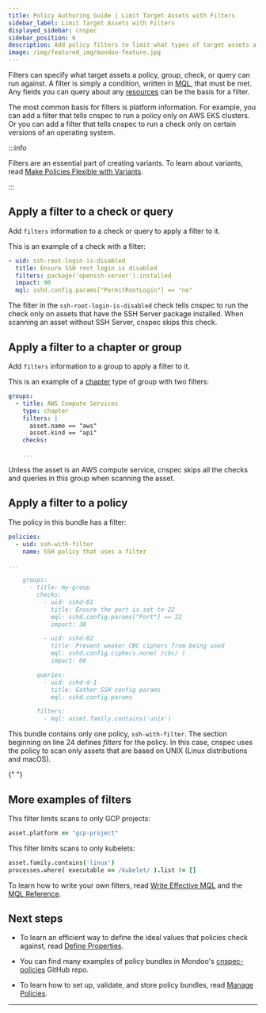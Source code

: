 ```yaml
---
title: Policy Authoring Guide | Limit Target Assets with Filters
sidebar_label: Limit Target Assets with Filters
displayed_sidebar: cnspec
sidebar_position: 6
description: Add policy filters to limit what types of target assets a policy or part of a policy applies to
image: /img/featured_img/mondoo-feature.jpg
---
```


Filters can specify what target assets a policy, group, check, or query can run against. A filter is simply a condition, written in [MQL](/mql/mql.write/), that must be met. Any fields you can query about any [resources](/mql/resources/) can be the basis for a filter.

The most common basis for filters is platform information. For example, you can add a filter that tells cnspec to run a policy only on AWS EKS clusters. Or you can add a filter that tells cnspec to run a check only on certain versions of an operating system.

:::info

Filters are an essential part of creating variants. To learn about variants, read [Make Policies Flexible with Variants](/cnspec/cnspec-policies/write/variants).

:::

## Apply a filter to a check or query

Add `filters` information to a check or query to apply a filter to it.

This is an example of a check with a filter:

```yaml
- uid: ssh-root-login-is-disabled
  title: Ensure SSH root login is disabled
  filters: package('openssh-server').installed
  impact: 90
  mql: sshd.config.params["PermitRootLogin"] == "no"
```

The filter in the `ssh-root-login-is-disabled` check tells cnspec to run the check only on assets that have the SSH Server package installed. When scanning an asset without SSH Server, cnspec skips this check.

## Apply a filter to a chapter or group

Add `filters` information to a group to apply a filter to it.

This is an example of a [chapter](/cnspec/cnspec-policies/write/chapters) type of group with two filters:

```yaml
groups:
  - title: AWS Compute Services
    type: chapter
    filters: |
      asset.name == "aws"
      asset.kind == "api"
    checks:

    ...

```

Unless the asset is an AWS compute service, cnspec skips all the checks and queries in this group when scanning the asset.

## Apply a filter to a policy

The policy in this bundle has a filter:

<!-- prettier-ignore-start -->
```yaml showLineNumbers
policies:
  - uid: ssh-with-filter
    name: SSH policy that uses a filter

...

    groups:
      - title: my-group
        checks:
          - uid: sshd-01
            title: Ensure the port is set to 22
            mql: sshd.config.params["Port"] == 22
            impact: 30

          - uid: sshd-02
            title: Prevent weaker CBC ciphers from being used
            mql: sshd.config.ciphers.none( /cbc/ )
            impact: 60

        queries:
          - uid: sshd-d-1
            title: Gather SSH config params
            mql: sshd.config.params

        filters:
          - mql: asset.family.contains('unix')
```
<!-- prettier-ignore-end -->

This bundle contains only one policy, `ssh-with-filter`. The section beginning on line 24 defines _filters_ for the policy. In this case, cnspec uses the policy to scan only assets that are based on UNIX (Linux distributions and macOS).


<Partial />{" "}

## More examples of filters

This filter limits scans to only GCP projects:

```coffeescript
asset.platform == "gcp-project"
```

This filter limits scans to only kubelets:

```coffeescript
asset.family.contains('linux')
processes.where( executable == /kubelet/ ).list != []
```

To learn how to write your own filters, read [Write Effective MQL](/mql/mql.write/) and the [MQL Reference](/mql/resources/).

## Next steps

- To learn an efficient way to define the ideal values that policies check against, read [Define Properties](/cnspec/cnspec-policies/write/properties/).

- You can find many examples of policy bundles in Mondoo's [cnspec-policies](https://github.com/mondoohq/cnspec-policies) GitHub repo.

- To learn how to set up, validate, and store policy bundles, read [Manage Policies](/cnspec/cnspec-policies/cnspec-manage-policies/).

---
